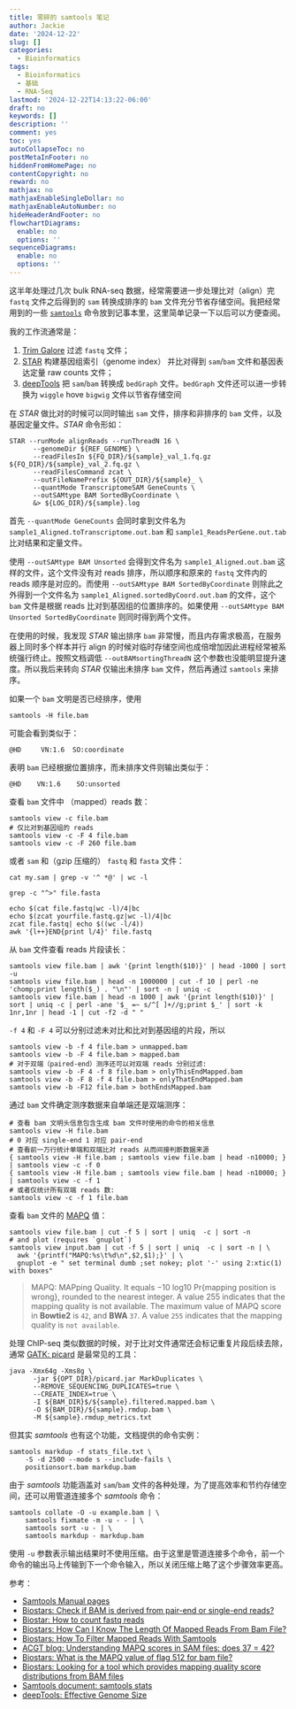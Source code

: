 ```yaml
---
title: 零碎的 samtools 笔记
author: Jackie
date: '2024-12-22'
slug: []
categories:
  - Bioinformatics
tags:
  - Bioinformatics
  - 基础
  - RNA-Seq
lastmod: '2024-12-22T14:13:22-06:00'
draft: no
keywords: []
description: ''
comment: yes
toc: yes
autoCollapseToc: no
postMetaInFooter: no
hiddenFromHomePage: no
contentCopyright: no
reward: no
mathjax: no
mathjaxEnableSingleDollar: no
mathjaxEnableAutoNumber: no
hideHeaderAndFooter: no
flowchartDiagrams:
  enable: no
  options: ''
sequenceDiagrams:
  enable: no
  options: ''
---
```


这半年处理过几次 bulk RNA-seq 数据，经常需要进一步处理比对（align）完 `fastq` 文件之后得到的 `sam` 转换成排序的 `bam` 文件充分节省存储空间。我把经常用到的一些 [`samtools`](https://www.htslib.org) 命令放到记事本里，这里简单记录一下以后可以方便查阅。

<!--more-->

我的工作流通常是：

1. [Trim Galore](https://github.com/FelixKrueger/TrimGalore) 过滤 `fastq` 文件；
2. [STAR](https://github.com/alexdobin/STAR) 构建基因组索引（genome index） 并比对得到 `sam`/`bam` 文件和基因表达定量 raw counts 文件；
3. [deepTools](https://github.com/deeptools/deepTools/) 把 `sam`/`bam` 转换成 `bedGraph` 文件。`bedGraph` 文件还可以进一步转换为 `wiggle` hove `bigwig` 文件以节省存储空间


在 *STAR* 做比对的时候可以同时输出 `sam` 文件，排序和非排序的 `bam` 文件，以及基因定量文件。*STAR* 命令形如：

```
STAR --runMode alignReads --runThreadN 16 \
      --genomeDir ${REF_GENOME} \
      --readFilesIn ${FQ_DIR}/${sample}_val_1.fq.gz ${FQ_DIR}/${sample}_val_2.fq.gz \
      --readFilesCommand zcat \
      --outFileNamePrefix ${OUT_DIR}/${sample}_ \
      --quantMode TranscriptomeSAM GeneCounts \
      --outSAMtype BAM SortedByCoordinate \
      &> ${LOG_DIR}/${sample}.log
```

首先 `--quantMode GeneCounts` 会同时拿到文件名为 `sample1_Aligned.toTranscriptome.out.bam` 和 `sample1_ReadsPerGene.out.tab` 比对结果和定量文件。

使用 `--outSAMtype BAM Unsorted` 会得到文件名为 `sample1_Aligned.out.bam` 这样的文件，这个文件没有对 reads 排序，所以顺序和原来的 `fastq` 文件内的 reads 顺序是对应的。而使用 `--outSAMtype BAM SortedByCoordinate` 则除此之外得到一个文件名为 `sample1_Aligned.sortedByCoord.out.bam` 的文件，这个 `bam` 文件是根据 reads 比对到基因组的位置排序的。如果使用 `--outSAMtype BAM Unsorted SortedByCoordinate` 则同时得到两个文件。

在使用的时候，我发现 *STAR* 输出排序 `bam` 非常慢，而且内存需求极高，在服务器上同时多个样本并行 align 的时候对临时存储空间也成倍增加因此进程经常被系统强行终止。按照文档调低 `--outBAMsortingThreadN` 这个参数也没能明显提升速度。所以我后来转向 *STAR* 仅输出未排序 `bam` 文件，然后再通过 `samtools` 来排序。

如果一个 `bam` 文明是否已经排序，使用

```
samtools -H file.bam
```

可能会看到类似于：

```
@HD     VN:1.6  SO:coordinate
```

表明 `bam` 已经根据位置排序，而未排序文件则输出类似于：

```
@HD    VN:1.6    SO:unsorted
```

查看 `bam` 文件中 （mapped）reads 数：

```
samtools view -c file.bam
# 仅比对到基因组的 reads
samtools view -c -F 4 file.bam
samtools view -c -F 260 file.bam
```

或者 `sam` 和（gzip 压缩的） `fastq` 和 `fasta` 文件：

```
cat my.sam | grep -v '^ *@' | wc -l

grep -c "^>" file.fasta

echo $(cat file.fastq|wc -l)/4|bc
echo $(zcat yourfile.fastq.gz|wc -l)/4|bc
zcat file.fastq| echo $((wc -l/4))
awk '{l++}END{print l/4}' file.fastq
```

从 `bam` 文件查看 reads 片段读长：

```
samtools view file.bam | awk '{print length($10)}' | head -1000 | sort -u
samtools view file.bam | head -n 1000000 | cut -f 10 | perl -ne 'chomp;print length($_) . "\n"' | sort -n | uniq -c
samtools view file.bam | head -n 1000 | awk '{print length($10)}' | sort | uniq -c | perl -ane '$_ =~ s/^[ ]+//g;print $_' | sort -k 1nr,1nr | head -1 | cut -f2 -d " "
```

`-f 4` 和 `-F 4` 可以分别过滤未对比和比对到基因组的片段，所以

```
samtools view -b -f 4 file.bam > unmapped.bam
samtools view -b -F 4 file.bam > mapped.bam
# 对于双端（paired-end）测序还可以对双端 reads 分别过滤:
samtools view -b -F 4 -f 8 file.bam > onlyThisEndMapped.bam
samtools view -b -F 8 -f 4 file.bam > onlyThatEndMapped.bam
samtools view -b -F12 file.bam > bothEndsMapped.bam
```

通过 `bam` 文件确定测序数据来自单端还是双端测序：

```
# 查看 bam 文明头信息包含生成 bam 文件时使用的命令的相关信息
samtools view -H file.bam
# 0 对应 single-end 1 对应 pair-end
# 查看前一万行统计单端和双端比对 reads 从而间接判断数据来源
{ samtools view -H file.bam ; samtools view file.bam | head -n10000; } | samtools view -c -f 0
{ samtools view -H file.bam ; samtools view file.bam | head -n10000; } | samtools view -c -f 1
# 或者仅统计所有双端 reads 数:
samtools view -c -f 1 file.bam
```

查看 `bam` 文件的 [MAPQ](https://www.acgt.me/blog/2014/12/16/understanding-mapq-scores-in-sam-files-does-37-42) 值：

```
samtools view file.bam | cut -f 5 | sort | uniq  -c | sort -n
# and plot (requires `gnuplot`)
samtools view input.bam | cut -f 5 | sort | uniq  -c | sort -n | \ 
  awk '{printf("MAPQ:%s\t%d\n",$2,$1);}' | \
  gnuplot -e " set terminal dumb ;set nokey; plot '-' using 2:xtic(1) with boxes"
```

> MAPQ: MAPping Quality. It equals −10 log10 Pr{mapping position is wrong}, rounded to the nearest integer. A value 255 indicates that the mapping quality is not available.
> The maximum value of MAPQ score in **Bowtie2** is `42`, and **BWA** `37`. A value `255` indicates that the mapping quality is `not available`. 
> 

处理 ChIP-seq 类似数据的时候，对于比对文件通常还会标记重复片段后续去除，通常 [GATK: picard](https://gatk.broadinstitute.org/hc/en-us) 是最常见的工具：

```
java -Xmx64g -Xms8g \
      -jar ${OPT_DIR}/picard.jar MarkDuplicates \
      --REMOVE_SEQUENCING_DUPLICATES=true \
      --CREATE_INDEX=true \
      -I ${BAM_DIR}$/${sample}.filtered.mapped.bam \
      -O ${BAM_DIR}/${sample}.rmdup.bam \
      -M ${sample}.rmdup_metrics.txt
```

但其实 *samtools* 也有这个功能，文档提供的命令实例：

```
samtools markdup -f stats_file.txt \
    -S -d 2500 --mode s --include-fails \
    positionsort.bam markdup.bam
```

由于 *samtools* 功能涵盖对 `sam`/`bam` 文件的各种处理，为了提高效率和节约存储空间，还可以用管道连接多个 *samtools* 命令：

```
samtools collate -O -u example.bam | \
    samtools fixmate -m -u - - | \
    samtools sort -u - | \
    samtools markdup - markdup.bam
```

使用 `-u` 参数表示输出结果时不使用压缩。由于这里是管道连接多个命令，前一个命令的输出马上传输到下一个命令输入，所以关闭压缩上略了这个步骤效率更高。


参考：

- [Samtools Manual pages](https://www.htslib.org/doc/#manual-pages)
- [Biostars: Check if BAM is derived from pair-end or single-end reads?](https://www.biostars.org/p/178730/)
- [Biostar: How to count fastq reads](https://www.biostars.org/p/139006/)
- [Biostars: How Can I Know The Length Of Mapped Reads From Bam File?](https://www.biostars.org/p/65216/)
- [Biostars: How To Filter Mapped Reads With Samtools](https://www.biostars.org/p/56246/)
- [ACGT blog: Understanding MAPQ scores in SAM files: does 37 = 42?](https://www.acgt.me/blog/2014/12/16/understanding-mapq-scores-in-sam-files-does-37-42)
- [Biostars: What is the MAPQ value of flag 512 for bam file?](https://www.biostars.org/p/9516668/)
- [Biostars: Looking for a tool which provides mapping quality score distributions from BAM files](https://www.biostars.org/p/9484786/)
- [Samtools document: samtools stats](https://www.htslib.org/doc/samtools-stats.html)
- [deepTools: Effective Genome Size](https://deeptools.readthedocs.io/en/develop/content/feature/effectiveGenomeSize.html)